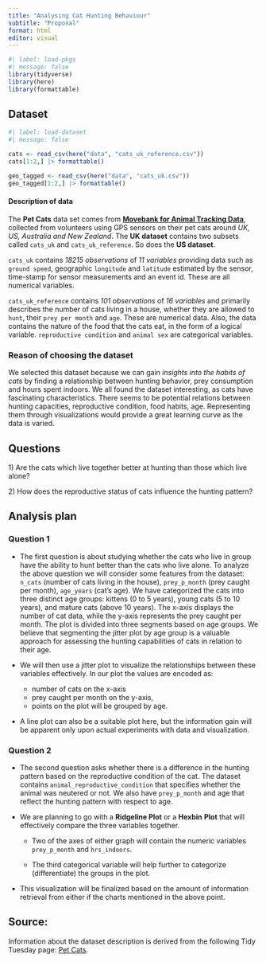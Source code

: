 ```yaml
---
title: "Analysing Cat Hunting Behaviour"
subtitle: "Proposal"
format: html
editor: visual
---
```


```r
#| label: load-pkgs
#| message: false
library(tidyverse)
library(here)
library(formattable)
```

## Dataset

```r
#| label: load-dataset
#| message: false

cats <- read_csv(here("data", "cats_uk_reference.csv"))
cats[1:2,] |> formattable()

geo_tagged <- read_csv(here("data", "cats_uk.csv"))
geo_tagged[1:2,] |> formattable()
```

#### **Description of data**

The **Pet Cats** data set comes from [**Movebank for Animal Tracking Data**](https://www.datarepository.movebank.org/handle/10255/move.882), collected from volunteers using GPS sensors on their pet cats around *UK, US, Australia and New Zealand*. The **UK dataset** contains two subsets called `cats_uk` and `cats_uk_reference`. So does the **US dataset**.

`cats_uk` contains *18215 observations* of *11 variables* providing data such as `ground speed`, geographic `longitude` and `latitude` estimated by the sensor, time-stamp for sensor measurements and an event id. These are all numerical variables.

`cats_uk_reference` contains *101 observations* of *16 variables* and primarily describes the number of cats living in a house, whether they are allowed to `hunt`, their `prey per month` and `age`. These are numerical data. Also, the data contains the nature of the food that the cats eat, in the form of a logical variable. `reproductive condition` and `animal sex` are categorical variables.

### Reason of choosing the dataset

We selected this dataset because we can gain *insights into the habits of cats* by finding a relationship between hunting behavior, prey consumption and hours spent indoors. We all found the dataset interesting, as cats have fascinating characteristics. There seems to be potential relations between hunting capacities, reproductive condition, food habits, age. Representing them through visualizations would provide a great learning curve as the data is varied.

## Questions

1\) Are the cats which live together better at hunting than those which live alone?

2\) How does the reproductive status of cats influence the hunting pattern?

## Analysis plan

### Question 1

-   The first question is about studying whether the cats who live in group have the ability to hunt better than the cats who live alone. To analyze the above question we will consider some features from the dataset: `n_cats` (number of cats living in the house), `prey_p_month` (prey caught per month), `age_years` (cat's age). We have categorized the cats into three distinct age groups: kittens (0 to 5 years), young cats (5 to 10 years), and mature cats (above 10 years). The x-axis displays the number of cat data, while the y-axis represents the prey caught per month. The plot is divided into three segments based on age groups. We believe that segmenting the jitter plot by age group is a valuable approach for assessing the hunting capabilities of cats in relation to their age.

-   We will then use a jitter plot to visualize the relationships between these variables effectively. In our plot the values are encoded as:

    -   number of cats on the x-axis
    -   prey caught per month on the y-axis,
    -   points on the plot will be grouped by age.

-   A line plot can also be a suitable plot here, but the information gain will be apparent only upon actual experiments with data and visualization.

### Question 2

-   The second question asks whether there is a difference in the hunting pattern based on the reproductive condition of the cat. The dataset contains `animal_reproductive_condition` that specifies whether the animal was neutered or not. We also have `prey_p_month` and age that reflect the hunting pattern with respect to age.

-   We are planning to go with a **Ridgeline Plot** or a **Hexbin** **Plot** that will effectively compare the three variables together.

    -   Two of the axes of either graph will contain the numeric variables `prey_p_month` and `hrs_indoors`.

    -   The third categorical variable will help further to categorize (differentiate) the groups in the plot.

-   This visualization will be finalized based on the amount of information retrieval from either if the charts mentioned in the above point.

## Source:

Information about the dataset description is derived from the following Tidy Tuesday page: [Pet Cats](https://github.com/rfordatascience/tidytuesday/blob/master/data/2023/2023-01-31/readme.md).
